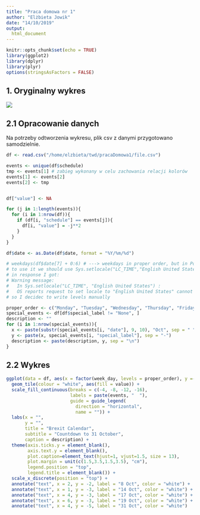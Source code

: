 ```yaml
---
title: "Praca domowa nr 1"
author: "Elżbieta Jowik"
date: "14/10/2019"
output:
  html_document
---
```


```r
knitr::opts_chunk$set(echo = TRUE)
library(ggplot2)
library(dplyr)
library(plyr)
options(stringsAsFactors = FALSE)
```

## 1. Oryginalny wykres  
![](/home/elzbieta/twd/pracaDomowa1/wzor.png)

## 2.1 Opracowanie danych  
Na potrzeby odtworzenia wykresu, plik csv z danymi przygotowano samodzielnie.
```r

df <- read.csv("/home/elzbieta/twd/pracaDomowa1/file.csv")

events <- unique(df$schedule)
tmp <- events[1] # zabieg wykonany w celu zachowania relacji kolorów
events[1] <- events[2]
events[2] <- tmp


df["value"] <- NA

for (j in 1:length(events)){
  for (i in 1:nrow(df)){
    if (df[i, "schedule"] == events[j]){
      df[i, "value"] = -j**2
    }
  }
}

df$date <- as.Date(df$date, format = "%Y/%m/%d")

# weekdays(df$date[7] + 0:6) # ---> weekdays in proper order, but in Polish!, 
# to use it we should use Sys.setlocale("LC_TIME","English United States"),
# in response I got: 
# Warning message:
#   In Sys.setlocale("LC_TIME", "English United States") :
#   OS reports request to set locale to "English United States" cannot be honored
# so I decidec to write levels manually

proper_order <- c("Monday", "Tuesday", "Wednesday", "Thursday", "Friday", "Saturday", "Sunday")
special_events <- df[df$special_label != "None", ]
description <- ""
for (i in 1:nrow(special_events)){
  x <- paste(substr(special_events[i, "date"], 9, 10), "Oct", sep = " ")
  y <- paste(x, special_events[i, "special_label"], sep = "-")
  description <- paste(description, y, sep = "\n")
}
```  


## 2.2 Wykres  
```r

ggplot(data = df, aes(x = factor(week_day, levels = proper_order), y =-month_week, fill = value)) + 
  geom_tile(colour = "white", aes(fill = value)) +
  scale_fill_continuous(breaks = c(-4, -8, -12, -16),
                        labels = paste(events, "  "),
                        guide = guide_legend(
                          direction = "horizontal",
                          name = "")) + 
  labs(x = "",
       y = "",
       title = "Brexit Calendar",
       subtitle = "Countdown to 31 October",
       caption = description) + 
  theme(axis.ticks.y = element_blank(),
        axis.text.y = element_blank(),
        plot.caption=element_text(hjust=1, vjust=1.5, size = 13),
        plot.margin = unit(c(1.5,3.5,1.5,3.5), "cm"),
        legend.position = "top",
        legend.title = element_blank()) + 
  scale_x_discrete(position = "top") + 
  annotate("text", x = 2, y = -2, label = "8 Oct", color = "white") + 
  annotate("text", x = 1, y = -3, label = "14 Oct", color = "white") + 
  annotate("text", x = 4, y = -3, label = "17 Oct", color = "white") + 
  annotate("text", x = 6, y = -3, label = "19 Oct", color = "white") + 
  annotate("text", x = 4, y = -5, label = "31 Oct", color = "white")
```  

